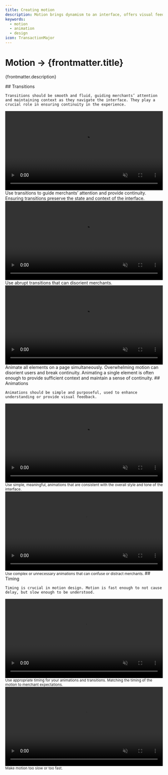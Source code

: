```yaml
---
title: Creating motion
description: Motion brings dynamism to an interface, offers visual feedback and aids merchants understanding the outcomes of their actions.
keywords:
  - motion
  - animation
  - design
icon: TransactionMajor
---
```


# Motion &rarr; {frontmatter.title}

<Lede>{frontmatter.description}</Lede>

<Subnav />

<LayoutSection card>
  <Text>
    ## Transitions

    Transitions should be smooth and fluid, guiding merchants’ attention and maintaining context as they navigate the interface. They play a crucial role in ensuring continuity in the experience.

  </Text>
  <Large variant="do">
    <video width="100%" height="auto" controls playsInline muted loop>
      <source
        src="/images/design/motion/creating/01-transition-do.mp4"
        type="video/mp4"
      />
      Search card interface quickly animating into place.
    </video>
    Use transitions to guide merchants’ attention and provide continuity. Ensuring
    transitions preserve the state and context of the interface.
  </Large>
  <Medium variant="dont">
    <video width="100%" height="auto" controls playsInline muted loop>
      <source
        src="/images/design/motion/creating/01-transition-dont-1.mp4"
        type="video/mp4"
      />
      Search card interface quickly animating into place.
    </video>
    Use abrupt transitions that can disorient merchants.
  </Medium>
  <Medium variant="dont">
    <video width="100%" height="auto" controls playsInline muted loop>
      <source
        src="/images/design/motion/creating/01-transition-dont-2.mp4"
        type="video/mp4"
      />
      Search card interface quickly animating into place.
    </video>
    Animate all elements on a page simultaneously. Overwhelming motion can disorient
    users and break continuity. Animating a single element is often enough to provide
    sufficient context and maintain a sense of continuity.
  </Medium>
</LayoutSection>

<LayoutSection card>
  <Text>
    ## Animations

    Animations should be simple and purposeful, used to enhance understanding or provide visual feedback.

  </Text>
  <Small variant="do">
    <video width="100%" height="auto" controls playsInline muted loop>
      <source
        src="/images/design/motion/creating/02-animation-do.mp4"
        type="video/mp4"
      />
      Checkbox animation mimicking the real world.
    </video>
    Use simple, meaningful, animations that are consistent with the overall style and
    tone of the interface.
  </Small>
  <Small variant="dont">
    <video width="100%" height="auto" controls playsInline muted loop>
      <source
        src="/images/design/motion/creating/02-animation-dont.mp4"
        type="video/mp4"
      />
      Elaborate checkmark animation, with a background and the checkbox scaling up.
    </video>
    Use complex or unnecessary animations that can confuse or distract merchants.
  </Small>
</LayoutSection>

<LayoutSection card>
  <Text>
    ## Timing

    Timing is crucial in motion design. Motion is fast enough to not cause delay, but slow enough to be understood.

  </Text>
  <Small variant="do">
    <video width="100%" height="auto" controls playsInline muted loop>
      <source
        src="/images/design/motion/creating/03-timing-do.mp4"
        type="video/mp4"
      />
      Tooltip moving to place with a quick animation.
    </video>
    Use appropriate timing for your animations and transitions. Matching the timing
    of the motion to merchant expectations.
  </Small>

  <Small variant="dont">
    <video width="100%" height="auto" controls playsInline muted loop>
      <source
        src="/images/design/motion/creating/03-timing-dont.mp4"
        type="video/mp4"
      />
      Tooltip moving to place with a slow animation.
    </video>
    Make motion too slow or too fast.
  </Small>
</LayoutSection>
